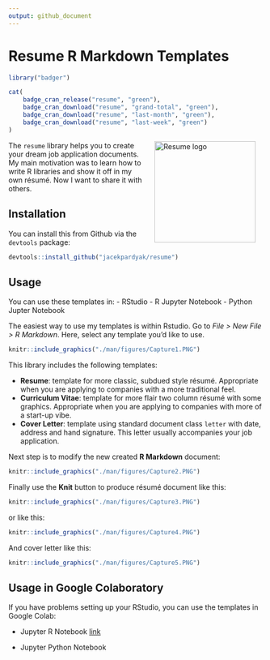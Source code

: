 ```yaml
---
output: github_document
---
```


# Resume R Markdown Templates

```r
library("badger")
```

```r
cat(
	badge_cran_release("resume", "green"),
	badge_cran_download("resume", "grand-total", "green"),
	badge_cran_download("resume", "last-month", "green"),
	badge_cran_download("resume", "last-week", "green")
)
```

<img src="./man/figures/logo.svg" alt="Resume logo" align="right" width="200" style="padding: 0 15px; float: right;"/>

The `resume` library helps you to create your dream job application documents. My main motivation was to learn how to write R libraries and show it off in my own résumé. Now I want to share it with others.

## Installation

You can install this from Github via the `devtools` package:

```r
devtools::install_github("jacekpardyak/resume")
```

## Usage

You can use these templates in:
- RStudio
- R Jupyter Notebook
- Python Jupter Notebook

The easiest way to use my templates is within Rstudio. Go to *File > New File > R Markdown*. Here, select any template you'd like to use.

```r
knitr::include_graphics("./man/figures/Capture1.PNG")
```


This library includes the following templates:

- **Resume**: template for more classic, subdued style résumé. Appropriate when you are applying to companies with a more traditional feel.
- **Curriculum Vitae**: template for more flair two column résumé with some graphics. Appropriate when you are applying to companies with more of a start-up vibe.
- **Cover Letter**: template using standard document class `letter` with date, address and hand signature. This letter usually accompanies your job application.

Next step is to modify the new created **R Markdown** document:

```r
knitr::include_graphics("./man/figures/Capture2.PNG")
```


Finally use the **Knit** button to produce résumé document like this:

```r
knitr::include_graphics("./man/figures/Capture3.PNG")
```

or like this:

```r
knitr::include_graphics("./man/figures/Capture4.PNG")
```


And cover letter like this:

```r
knitr::include_graphics("./man/figures/Capture5.PNG")
```

## Usage in Google Colaboratory 

If you have problems setting up your RStudio, you can use the templates in Google Colab:

- Jupyter R Notebook [link]("./man/figures/colab/resume.ipynb)

- Jupyter Python Notebook
